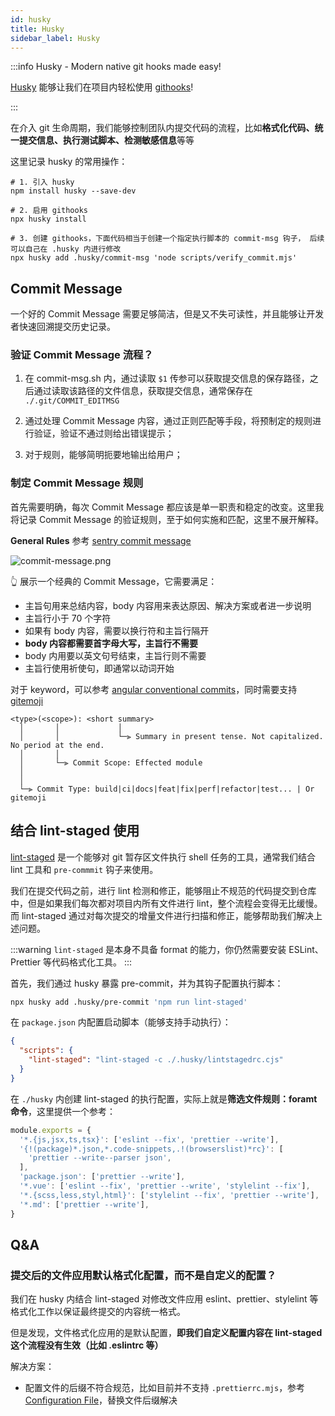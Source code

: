 ```yaml
---
id: husky
title: Husky
sidebar_label: Husky
---
```



:::info Husky - Modern native git hooks made easy!

[Husky](https://typicode.github.io/husky/#/?) 能够让我们在项目内轻松使用 [githooks](https://git-scm.com/docs/githooks)!

:::

在介入 git 生命周期，我们能够控制团队内提交代码的流程，比如**格式化代码、统一提交信息、执行测试脚本、检测敏感信息**等等

这里记录 husky 的常用操作：

```shell
# 1. 引入 husky
npm install husky --save-dev

# 2. 启用 githooks
npx husky install

# 3. 创建 githooks，下面代码相当于创建一个指定执行脚本的 commit-msg 钩子， 后续可以自己在 .husky 内进行修改
npx husky add .husky/commit-msg 'node scripts/verify_commit.mjs'
```

## Commit Message

一个好的 Commit Message 需要足够简洁，但是又不失可读性，并且能够让开发者快速回溯提交历史记录。

### 验证 Commit Message 流程？

1. 在 commit-msg.sh 内，通过读取 `$1` 传参可以获取提交信息的保存路径，之后通过读取该路径的文件信息，获取提交信息，通常保存在 `./.git/COMMIT_EDITMSG`

2. 通过处理 Commit Message 内容，通过正则匹配等手段，将预制定的规则进行验证，验证不通过则给出错误提示；

3. 对于规则，能够简明扼要地输出给用户；

### 制定 Commit Message 规则

首先需要明确，每次 Commit Message 都应该是单一职责和稳定的改变。这里我将记录 Commit Message 的验证规则，至于如何实施和匹配，这里不展开解释。

**General Rules** 参考 [sentry commit message](https://develop.sentry.dev/commit-messages/)

![commit-message.png](https://img.joyjoy.cc/software/commit-message.png)

👆 展示一个经典的 Commit Message，它需要满足：

- 主旨句用来总结内容，body 内容用来表达原因、解决方案或者进一步说明
- 主旨行小于 70 个字符
- 如果有 body 内容，需要以换行符和主旨行隔开
- **body 内容都需要首字母大写，主旨行不需要**
- body 内用要以英文句号结束，主旨行则不需要
- 主旨行使用祈使句，即通常以动词开始

对于 keyword，可以参考 [angular conventional commits](https://www.conventionalcommits.org/en/v1.0.0-beta.4/#summary)，同时需要支持 [gitemoji](https://gitmoji.dev/)

```
<type>(<scope>): <short summary>
  │       │             │
  │       │             └─⫸ Summary in present tense. Not capitalized. No period at the end.
  │       │
  │       └─⫸ Commit Scope: Effected module
  │
  │
  └─⫸ Commit Type: build|ci|docs|feat|fix|perf|refactor|test... | Or gitemoji
```

## 结合 lint-staged 使用

[lint-staged](https://github.com/okonet/lint-staged) 是一个能够对 git 暂存区文件执行 shell 任务的工具，通常我们结合 lint 工具和 `pre-commmit` 钩子来使用。

我们在提交代码之前，进行 lint 检测和修正，能够阻止不规范的代码提交到仓库中，但是如果我们每次都对项目内所有文件进行 lint，整个流程会变得无比缓慢。而 lint-staged 通过对每次提交的增量文件进行扫描和修正，能够帮助我们解决上述问题。

:::warning
`lint-staged` 是本身不具备 format 的能力，你仍然需要安装 ESLint、Prettier 等代码格式化工具。
:::

首先，我们通过 husky 暴露 pre-commit，并为其钩子配置执行脚本：

```bash
npx husky add .husky/pre-commit 'npm run lint-staged'
```

在 `package.json` 内配置启动脚本（能够支持手动执行）：

```json
{
  "scripts": {
    "lint-staged": "lint-staged -c ./.husky/lintstagedrc.cjs"
  }
}
```

在 `./husky` 内创建 lint-staged 的执行配置，实际上就是**筛选文件规则：foramt 命令**，这里提供一个参考：

```js
module.exports = {
  '*.{js,jsx,ts,tsx}': ['eslint --fix', 'prettier --write'],
  '{!(package)*.json,*.code-snippets,.!(browserslist)*rc}': [
    'prettier --write--parser json',
  ],
  'package.json': ['prettier --write'],
  '*.vue': ['eslint --fix', 'prettier --write', 'stylelint --fix'],
  '*.{scss,less,styl,html}': ['stylelint --fix', 'prettier --write'],
  '*.md': ['prettier --write'],
}
```

## Q&A

### 提交后的文件应用默认格式化配置，而不是自定义的配置？

我们在 husky 内结合 lint-staged 对修改文件应用 eslint、prettier、stylelint 等格式化工作以保证最终提交的内容统一格式。

但是发现，文件格式化应用的是默认配置，**即我们自定义配置内容在 lint-staged 这个流程没有生效（比如 .eslintrc 等）**

解决方案：

- 配置文件的后缀不符合规范，比如目前并不支持 `.prettierrc.mjs`，参考[Configuration File](https://prettier.io/docs/en/configuration.html)，替换文件后缀解决
